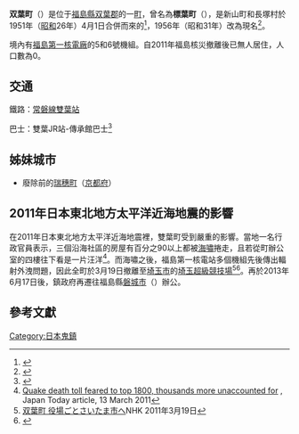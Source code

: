 {{日本町村
|自治體名=雙葉
|町村=町
|圖像=[[File:A_slogan_sign_in_Futaba,_Fukushima_in_2013.jpg|240px]]
|圖像說明=[[陸前濱街道|陸前濱街道]]與[[天神橋|天神橋]]，天橋上有標語「核能是光明的未來能源」
|町村章=
|日文原名=雙葉町
|平假名=ふたばまち
|羅馬字拼音=Futaba-machi
|都道府縣=福島縣
|支廳=
|郡=雙葉郡
|編號=07546-9
|面積=51.4
|邊界未定=
|人口=0
|統計時間=2017年5月1日
|自治體=[[大熊町|大熊町]]、[[浪江町|浪江町]]
|樹=[[苦楝|苦楝]]
|花=[[櫻花|櫻花]]
|鳥=[[綠雉|綠雉]]
|其他象徵物=
|其他象徵=
|郵遞區號=979-1495
|所在地=双葉郡双葉町大字新山字前沖28番地<br />[[檔案:Futaba_Town_Office.jpg|250px]]
|電話號碼=240-33-2111
|外部連結=http://www.town.fukushima-futaba.lg.jp/
|經度=
|緯度=
|地圖=[[File:Futaba_in_Fukushima_Prefecture_Ja.svg|250px]]
|註記=
}}
'''双葉町'''（{{jpn|j=双葉町|hg=ふたばまち|rm=Futaba Machi|f=y}}）是位于[[福島縣|福島縣]][[双葉郡|双葉郡]]的一[[町|町]]，曾名為'''標葉町'''（{{jpn|j=標葉町|hg=しねはまち|rm=Shineha Machi}}），是新山町和長塚村於1951年（[[昭和|昭和]]26年）4月1日合併而來的<ref>{{lang|ja|同年5月19日、[[総理府|総理府]][[告示|告示]]第150号「町村の廃置分合」}}</ref>，1956年（昭和31年）改為現名<ref>{{lang|ja|同年3月31日、総理府告示第135号「町の名称変更」}}</ref>。

境內有[[福島第一核電廠|福島第一核電廠]]的5和6號機組。自2011年福島核災撤離後已無人居住，人口數為0。

== 交通 ==
鐵路：[[常磐線|常磐線]][[雙葉車站|雙葉站]]

巴士：雙葉JR站-傳承館巴士<ref>{{Cite web|title=雙葉町官網|url=https://www.town.fukushima-futaba.lg.jp/9225.htm|access-date=2021-11-21|archive-date=2021-11-21|archive-url=https://web.archive.org/web/20211121112144/https://www.town.fukushima-futaba.lg.jp/9225.htm|dead-url=no}}</ref>

== 姊妹城市 ==
* 廢除前的[[瑞穗町_(京都府)|瑞穗町]]（[[京都府|京都府]]）

== 2011年日本東北地方太平洋近海地震的影響 ==
{{see also|2011年日本東北地方太平洋近海地震|福島第一核電站事故}}
在2011年日本東北地方太平洋近海地震裡，雙葉町受到嚴重的影響。當地一名行政官員表示，三個沿海社區的房屋有百分之90以上都被[[海嘯|海嘯]]捲走，且若從町辦公室的四樓往下看是一片汪洋<ref>[http://www.japantoday.com/category/national/view/death-toll-from-powerful-japan-quake-likely-to-top-1000 Quake death toll feared to top 1800, thousands more unaccounted for] {{webarchive|url=https://www.webcitation.org/5x8oYvwHy?url=http://www.japantoday.com/category/national/view/death-toll-from-powerful-japan-quake-likely-to-top-1000 |date=2011-03-13 }}, Japan Today article, 13 March 2011</ref>。而海嘯之後，福島第一核電站多個機組先後傳出輻射外洩問題，因此全町於3月19日撤離至[[埼玉市|埼玉市]]的[[埼玉超級競技場|埼玉超級競技場]]<ref>[https://web.archive.org/web/20110322023733/http://www3.nhk.or.jp/news/html/20110319/t10014777971000.html 双葉町 役場ごとさいたま市へ]NHK 2011年3月19日</ref><ref>{{lang|ja|『次の避難場所「整っている」、福島・双葉町長が視察。』、日本経済新聞 朝刊、2011年3月23日、p.30}}</ref>。再於2013年6月17日後，鎮政府再遷往福島縣[[磐城市|磐城市]]（{{lang|ja|いわき市}}）辦公。

== 參考文獻 ==
{{Reflist}}

{{福島縣}}

{{Authority control}}

[[Category:日本鬼鎮|Category:日本鬼鎮]]
